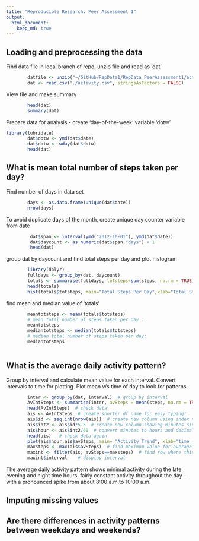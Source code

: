 ```yaml
---
title: "Reproducible Research: Peer Assessment 1"
output: 
  html_document:
    keep_md: true
---
```



## Loading and preprocessing the data
Find data file in local branch of repo, unzip file and read as 'dat'

```r
        datfile <- unzip("~/GitHub/RepData1/RepData_PeerAssessment1/activity.zip")
        dat <- read.csv("./activity.csv", stringsAsFactors = FALSE)
```

View file and make summary

```r
        head(dat)
        summary(dat)
```
Prepare data for analysis - create 'day-of-the-week' variable 'dotw' 

```r
library(lubridate)
        dat$dotw <- ymd(dat$date)
        dat$dotw <- wday(dat$dotw)
        head(dat)
```


## What is mean total number of steps taken per day?

Find number of days in data set

```r
        days <- as.data.frame(unique(dat$date))
        nrow(days)
```
To avoid duplicate days of the month, create unique day counter variable from date

```r
         dat$span <- interval(ymd("2012-10-01"), ymd(dat$date))
         dat$daycount <- as.numeric(dat$span,"days") + 1
         head(dat)
```

group dat by daycount and find total steps per day and plot histogram

```r
        library(dplyr)
        fulldays <- group_by(dat, daycount)
        totals <- summarise(fulldays, totsteps=sum(steps, na.rm = TRUE))
        head(totals)
        hist(totals$totsteps, main="Total Steps Per Day",xlab="Total Steps",ylab="Frequency", plot = TRUE)
```

find mean and median value of 'totals'

```r
        meantotsteps <- mean(totals$totsteps)
        # mean total number of steps taken per day :
        meantotsteps
        mediantotsteps <- median(totals$totsteps)
        # median total number of steps taken per day:
        mediantotsteps
                                
```

## What is the average daily activity pattern?

Group by interval and calculate mean value for each interval.  Convert intervals to time for plotting. Plot mean v/s time of day to look for patterns.

```r
        inter <- group_by(dat, interval)  # group by interval
        AvIntSteps <- summarise(inter, avSteps = mean(steps, na.rm = TRUE))  # calculate mean of each group
        head(AvIntSteps)  # check data
        ais <- AvIntSteps  # create shorter df name for easy typing!
        ais$id <- seq.int(nrow(ais))  # create new column using index number
        ais$int2 <- ais$id*5-5  # create new column showing minutes since mid-night
        ais$hour <- ais$int2/60  # convert minutes to hours and decimals
        head(ais)   # check data again
        plot(ais$hour,ais$avSteps, main= "Activity Trend", xlab="time (hrs - 24hr clock)", ylab="Average Steps per 5 minute Increment")  # make simple scatter plot to detect trends
        maxsteps <- max(ais$avSteps)  # find maximum value for average steps
        maxint <- filter(ais, avSteps==maxsteps)  # find row where this occurs
        maxint$interval    # display interval
```

The average daily activity pattern shows minimal activity during the late evening and night time hours, fairly constant activity throughout the day - with a pronounced spike from about 8:00 a.m.to 10:00 a.m.
        
## Imputing missing values



## Are there differences in activity patterns between weekdays and weekends?
